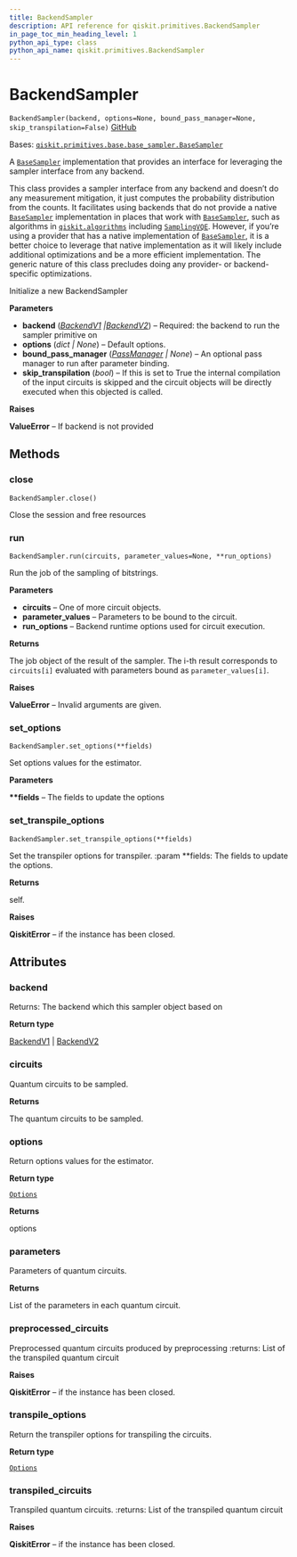 ```yaml
---
title: BackendSampler
description: API reference for qiskit.primitives.BackendSampler
in_page_toc_min_heading_level: 1
python_api_type: class
python_api_name: qiskit.primitives.BackendSampler
---
```


# BackendSampler

<span id="qiskit.primitives.BackendSampler" />

`BackendSampler(backend, options=None, bound_pass_manager=None, skip_transpilation=False)` [GitHub](https://github.com/qiskit/qiskit/tree/stable/0.23/qiskit/primitives/backend_sampler.py "view source code")

Bases: [`qiskit.primitives.base.base_sampler.BaseSampler`](qiskit.primitives.BaseSampler "qiskit.primitives.base.base_sampler.BaseSampler")

A [`BaseSampler`](qiskit.primitives.BaseSampler "qiskit.primitives.BaseSampler") implementation that provides an interface for leveraging the sampler interface from any backend.

This class provides a sampler interface from any backend and doesn’t do any measurement mitigation, it just computes the probability distribution from the counts. It facilitates using backends that do not provide a native [`BaseSampler`](qiskit.primitives.BaseSampler "qiskit.primitives.BaseSampler") implementation in places that work with [`BaseSampler`](qiskit.primitives.BaseSampler "qiskit.primitives.BaseSampler"), such as algorithms in [`qiskit.algorithms`](algorithms#module-qiskit.algorithms "qiskit.algorithms") including [`SamplingVQE`](qiskit.algorithms.minimum_eigensolvers.SamplingVQE "qiskit.algorithms.minimum_eigensolvers.SamplingVQE"). However, if you’re using a provider that has a native implementation of [`BaseSampler`](qiskit.primitives.BaseSampler "qiskit.primitives.BaseSampler"), it is a better choice to leverage that native implementation as it will likely include additional optimizations and be a more efficient implementation. The generic nature of this class precludes doing any provider- or backend-specific optimizations.

Initialize a new BackendSampler

**Parameters**

*   **backend** ([*BackendV1*](qiskit.providers.BackendV1 "qiskit.providers.BackendV1")  *|*[*BackendV2*](qiskit.providers.BackendV2 "qiskit.providers.BackendV2")) – Required: the backend to run the sampler primitive on
*   **options** (*dict | None*) – Default options.
*   **bound\_pass\_manager** ([*PassManager*](qiskit.transpiler.PassManager "qiskit.transpiler.PassManager") *| None*) – An optional pass manager to run after parameter binding.
*   **skip\_transpilation** (*bool*) – If this is set to True the internal compilation of the input circuits is skipped and the circuit objects will be directly executed when this objected is called.

**Raises**

**ValueError** – If backend is not provided

## Methods

### close

<span id="qiskit.primitives.BackendSampler.close" />

`BackendSampler.close()`

Close the session and free resources

### run

<span id="qiskit.primitives.BackendSampler.run" />

`BackendSampler.run(circuits, parameter_values=None, **run_options)`

Run the job of the sampling of bitstrings.

**Parameters**

*   **circuits** – One of more circuit objects.
*   **parameter\_values** – Parameters to be bound to the circuit.
*   **run\_options** – Backend runtime options used for circuit execution.

**Returns**

The job object of the result of the sampler. The i-th result corresponds to `circuits[i]` evaluated with parameters bound as `parameter_values[i]`.

**Raises**

**ValueError** – Invalid arguments are given.

### set\_options

<span id="qiskit.primitives.BackendSampler.set_options" />

`BackendSampler.set_options(**fields)`

Set options values for the estimator.

**Parameters**

**\*\*fields** – The fields to update the options

### set\_transpile\_options

<span id="qiskit.primitives.BackendSampler.set_transpile_options" />

`BackendSampler.set_transpile_options(**fields)`

Set the transpiler options for transpiler. :param \*\*fields: The fields to update the options.

**Returns**

self.

**Raises**

**QiskitError** – if the instance has been closed.

## Attributes

<span id="qiskit.primitives.BackendSampler.backend" />

### backend

Returns: The backend which this sampler object based on

**Return type**

[BackendV1](qiskit.providers.BackendV1 "qiskit.providers.BackendV1") | [BackendV2](qiskit.providers.BackendV2 "qiskit.providers.BackendV2")

<span id="qiskit.primitives.BackendSampler.circuits" />

### circuits

Quantum circuits to be sampled.

**Returns**

The quantum circuits to be sampled.

<span id="qiskit.primitives.BackendSampler.options" />

### options

Return options values for the estimator.

**Return type**

[`Options`](qiskit.providers.Options "qiskit.providers.options.Options")

**Returns**

options

<span id="qiskit.primitives.BackendSampler.parameters" />

### parameters

Parameters of quantum circuits.

**Returns**

List of the parameters in each quantum circuit.

<span id="qiskit.primitives.BackendSampler.preprocessed_circuits" />

### preprocessed\_circuits

Preprocessed quantum circuits produced by preprocessing :returns: List of the transpiled quantum circuit

**Raises**

**QiskitError** – if the instance has been closed.

<span id="qiskit.primitives.BackendSampler.transpile_options" />

### transpile\_options

Return the transpiler options for transpiling the circuits.

**Return type**

[`Options`](qiskit.providers.Options "qiskit.providers.options.Options")

<span id="qiskit.primitives.BackendSampler.transpiled_circuits" />

### transpiled\_circuits

Transpiled quantum circuits. :returns: List of the transpiled quantum circuit

**Raises**

**QiskitError** – if the instance has been closed.

